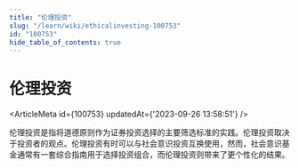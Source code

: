 ```yaml
---
title: "伦理投资"
slug: "/learn/wiki/ethicalinvesting-100753"
id: "100753"
hide_table_of_contents: true
---
```



# 伦理投资

<ArticleMeta id={100753} updatedAt={'2023-09-26 13:58:51'} />
<div className='border-solid border-b border-t-0 my-4 border-[var(--ifm-color-gray-300)]' />

伦理投资是指将道德原则作为证券投资选择的主要筛选标准的实践。伦理投资取决于投资者的观点。伦理投资有时可以与社会意识投资互换使用，然而，社会意识基金通常有一套综合指南用于选择投资组合，而伦理投资则带来了更个性化的结果。
